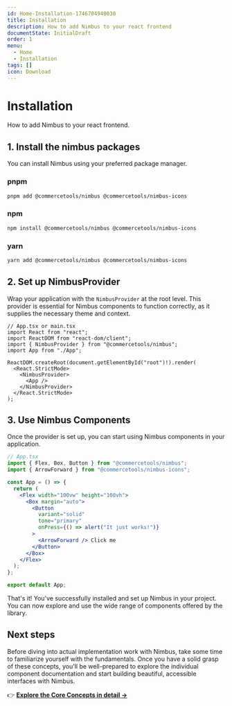 ```yaml
---
id: Home-Installation-1746704940030
title: Installation
description: How to add Nimbus to your react frontend
documentState: InitialDraft
order: 1
menu:
  - Home
  - Installation
tags: []
icon: Download
---
```


# Installation

How to add Nimbus to your react frontend.

## 1. Install the nimbus packages

You can install Nimbus using your preferred package manager.

### pnpm

```bash
pnpm add @commercetools/nimbus @commercetools/nimbus-icons
```

### npm

```bash
npm install @commercetools/nimbus @commercetools/nimbus-icons
```

### yarn

```bash
yarn add @commercetools/nimbus @commercetools/nimbus-icons
```

## 2. Set up NimbusProvider

Wrap your application with the `NimbusProvider` at the root level. This provider
is essential for Nimbus components to function correctly, as it supplies the
necessary theme and context.

```tsx
// App.tsx or main.tsx
import React from "react";
import ReactDOM from "react-dom/client";
import { NimbusProvider } from "@commercetools/nimbus";
import App from "./App";

ReactDOM.createRoot(document.getElementById("root")!).render(
  <React.StrictMode>
    <NimbusProvider>
      <App />
    </NimbusProvider>
  </React.StrictMode>
);
```

## 3. Use Nimbus Components

Once the provider is set up, you can start using Nimbus components in your
application.

```jsx
// App.tsx
import { Flex, Box, Button } from "@commercetools/nimbus";
import { ArrowForward } from "@commercetools/nimbus-icons";

const App = () => {
  return (
    <Flex width="100vw" height="100vh">
      <Box margin="auto">
        <Button
          variant="solid"
          tone="primary"
          onPress={() => alert("It just works!")}
        >
          <ArrowForward /> Click me
        </Button>
      </Box>
    </Flex>
  );
};

export default App;
```

That's it! You've successfully installed and set up Nimbus in your project. You
can now explore and use the wide range of components offered by the library.

## Next steps

Before diving into actual implementation work with Nimbus, take some time to familiarize yourself with the fundamentals.
Once you have a solid grasp of these concepts, you'll be well-prepared to explore the individual component documentation and start building beautiful, accessible interfaces with Nimbus.

👉 **[Explore the Core Concepts in detail →](/home/core-concepts)**